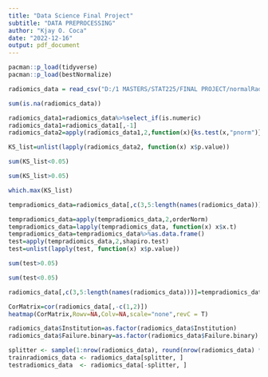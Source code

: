 ---
title: "Data Science Final Project"
subtitle: "DATA PREPROCESSING"
author: "Kjay O. Coca"
date: "2022-12-16"
output: pdf_document
---

```{r}
pacman::p_load(tidyverse)
pacman::p_load(bestNormalize)
```


```{r}
radiomics_data = read_csv("D:/1 MASTERS/STAT225/FINAL PROJECT/normalRad.csv")
```


```{r}
sum(is.na(radiomics_data))
```


```{r,warning=F}
radiomics_data1=radiomics_data%>%select_if(is.numeric)
radiomics_data1=radiomics_data1[,-1]
radiomics_data2=apply(radiomics_data1,2,function(x){ks.test(x,"pnorm")})
```

```{r}
KS_list=unlist(lapply(radiomics_data2, function(x) x$p.value))
```


```{r}
sum(KS_list<0.05)
```


```{r}
sum(KS_list>0.05)
```

```{r}
which.max(KS_list)
```

```{r,warning=F}
tempradiomics_data=radiomics_data[,c(3,5:length(names(radiomics_data)))]

tempradiomics_data=apply(tempradiomics_data,2,orderNorm)
tempradiomics_data=lapply(tempradiomics_data, function(x) x$x.t)
tempradiomics_data=tempradiomics_data%>%as.data.frame()
test=apply(tempradiomics_data,2,shapiro.test)
test=unlist(lapply(test, function(x) x$p.value))
```


```{r,warning=F}
sum(test>0.05)
```


```{r,warning=F}
sum(test<0.05)
```


```{r}
radiomics_data[,c(3,5:length(names(radiomics_data)))]=tempradiomics_data
```


```{r}
CorMatrix=cor(radiomics_data[,-c(1,2)])
heatmap(CorMatrix,Rowv=NA,Colv=NA,scale="none",revC = T)
```


```{r}
radiomics_data$Institution=as.factor(radiomics_data$Institution)
radiomics_data$Failure.binary=as.factor(radiomics_data$Failure.binary)
```

```{r}
splitter <- sample(1:nrow(radiomics_data), round(nrow(radiomics_data) * 0.8))
trainradiomics_data <- radiomics_data[splitter, ]
testradiomics_data  <- radiomics_data[-splitter, ]
```



